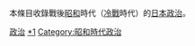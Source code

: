 本條目收錄戰後[[昭和|昭和]]時代（[[冷戰|冷戰]]時代）的[[日本政治|日本政治]]。

[[Category:昭和時代戰後|政治]]
[[Category:戰後日本政治|*1]]
[[Category:昭和時代政治|Category:昭和時代政治]]